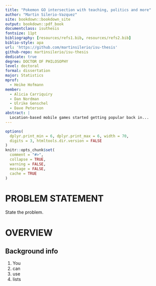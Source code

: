 ```yaml
---
title: "Pokemon GO intersection with teaching, politics and more"
author: "Martin Silerio-Vazquez"
site: bookdown::bookdown_site
output: bookdown::pdf_book
documentclass: isuthesis
fontsize: 11pt
bibliography: [resources/refs1.bib, resources/refs2.bib]
biblio-style: apa
url: 'https://github.com/martinsilerio/isu-thesis'
github-repo: martinsilerio/isu-thesis
dedicate: true
degree: DOCTOR OF PHILOSOPHY
level: doctoral
formal: dissertation
major: Statistics
mprof:
  - Heike Hofmann
member:
  - Alicia Carriquiry
  - Dan Nordman
  - Ulrike Genschel
  - Dave Peterson
abstract: |
  Location-based mobile games started getting popular back in...
---
```


```r
options(
  dplyr.print_min = 6, dplyr.print_max = 6, width = 70,
  digits = 3, htmltools.dir.version = FALSE
)
knitr::opts_chunk$set(
  comment = "#>",
  collapse = TRUE,
  warning = FALSE,
  message = FALSE,
  cache = TRUE
)
```


# PROBLEM STATEMENT

State the problem.

# OVERVIEW

## Background info

1. You
2. can
3. use
4. lists
